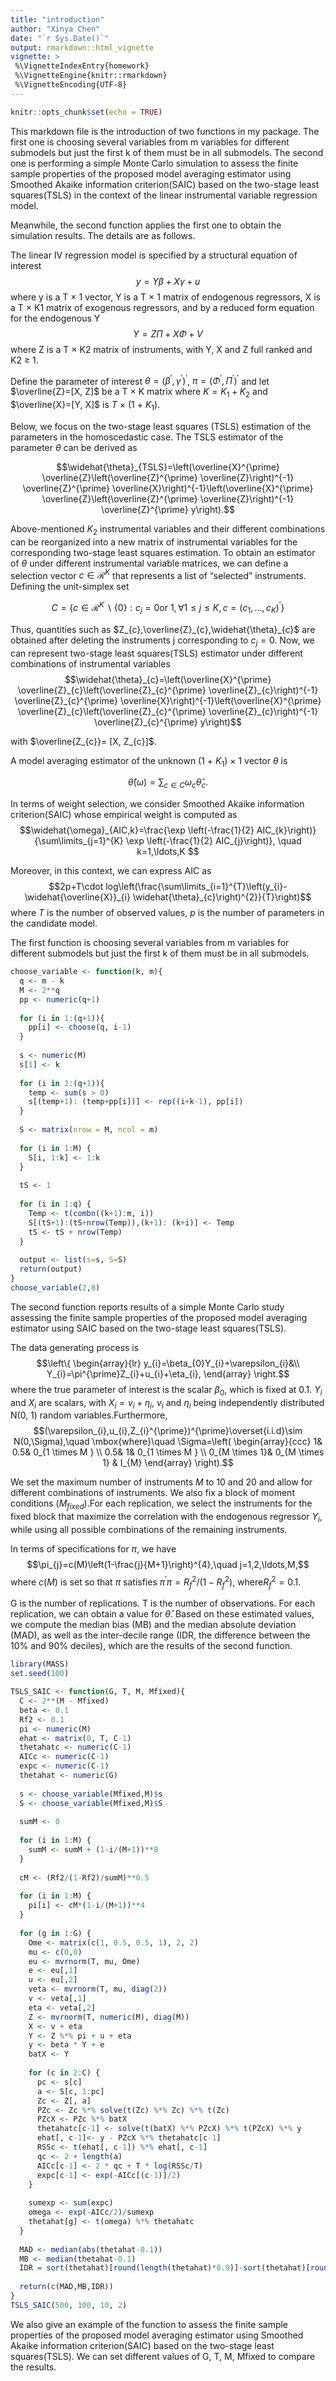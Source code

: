 ```yaml
---
title: "introduction"
author: "Xinya Chen"
date: "`r Sys.Date()`"
output: rmarkdown::html_vignette
vignette: >
 %\VignetteIndexEntry{homework}
 %\VignetteEngine{knitr::rmarkdown}
 %\VignetteEncoding{UTF-8}
---
```


```r
knitr::opts_chunk$set(echo = TRUE)
```

  This markdown file is the introduction of two functions in my package. The first one is choosing several variables from m variables for different submodels but just the first k of them must be in all submodels. The second one is performing a simple Monte Carlo simulation to assess the finite sample properties of the proposed model averaging estimator using Smoothed Akaike information criterion(SAIC) based on the two-stage least squares(TSLS) in the context of the linear instrumental variable regression model. 
  
  Meanwhile, the second function applies the first one to obtain the simulation results. The details are as follows.
  
  The linear IV regression model is specified by a structural equation of interest
$$y=Y\beta+X\gamma+u$$
where y is a T × 1 vector, Y is a T × 1 matrix of endogenous regressors, X is a T × K1 matrix of exogenous regressors, and by a reduced form equation for the endogenous Y
$$Y=Z\Pi+X\Phi+V$$
where Z is a T × K2 matrix of instruments, with Y, X and Z full ranked and K2 ≥ 1.

Define the parameter of interest $\theta=\left(\beta^{\prime}, \gamma^{\prime}\right)^{\prime}$, $\pi=\left(\Phi^{\prime},\Pi^{\prime}\right)^{\prime}$
and let $\overline{Z}=[X, Z]$ be a T × K matrix where $K =K_{1}+K_{2}$ and $\overline{X}=[Y, X]$ is $T$ × (1 + $K_{1}$).

Below, we focus on the two-stage least squares (TSLS) estimation of the parameters in the homoscedastic case. The TSLS estimator of the parameter $\theta$ can be derived as

$$\widehat{\theta}_{TSLS}=\left(\overline{X}^{\prime} \overline{Z}\left(\overline{Z}^{\prime} \overline{Z}\right)^{-1} \overline{Z}^{\prime} \overline{X}\right)^{-1}\left(\overline{X}^{\prime} \overline{Z}\left(\overline{Z}^{\prime} \overline{Z}\right)^{-1} \overline{Z}^{\prime} y\right).$$

Above-mentioned $K_{2}$ instrumental variables and their different combinations can be reorganized into a new matrix of instrumental variables for the corresponding two-stage least squares estimation. To obtain an estimator of $\theta$ under different instrumental variable matrices, we can define a selection vector $c\in\mathcal{R}^K$ that represents a list of "selected" instruments. Defining the unit-simplex set

$$C=\left\{c \in \mathcal{R}^K \backslash\{0\}: c_{j}=0 \mbox{or }1, \forall 1 \leq j \leq K,  c=\left(c_{1}, \ldots, c_{K}\right)^{\prime}\right\}$$

Thus, quantities such as $Z_{c},\overline{Z}_{c},\widehat{\theta}_{c}$ are obtained after deleting the instruments j corresponding to $c_{j} = 0$. Now, we can represent two-stage least squares(TSLS) estimator under different combinations of instrumental variables
$$\widehat{\theta}_{c}=\left(\overline{X}^{\prime} \overline{Z}_{c}\left(\overline{Z}_{c}^{\prime} \overline{Z}_{c}\right)^{-1} \overline{Z}_{c}^{\prime} \overline{X}\right)^{-1}\left(\overline{X}^{\prime} \overline{Z}_{c}\left(\overline{Z}_{c}^{\prime} \overline{Z}_{c}\right)^{-1} \overline{Z}_{c}^{\prime} y\right)$$

with $\overline{Z_{c}}= [X, Z_{c}]$.

A model averaging estimator of the unknown (1 + $K_{1}$) × 1 vector $\theta$ is

$$\widehat{\theta}(\omega)=\sum_{c \in C} \omega_{c} \widehat{\theta}_{c}.$$

In terms of weight selection, we consider Smoothed Akaike information criterion(SAIC) whose empirical weight is computed as
$$\widehat{\omega}_{AIC,k}=\frac{\exp \left(-\frac{1}{2} AIC_{k}\right)}{\sum\limits_{j=1}^{K} \exp \left(-\frac{1}{2} AIC_{j}\right)}, \quad k=1,\ldots,K $$

Moreover, in this context, we can express AIC as 
$$2p+T\cdot log\left(\frac{\sum\limits_{i=1}^{T}\left(y_{i}-\widehat{\overline{X}}_{i} \widehat{\theta}_{c}\right)^{2}}{T}\right)$$
where $T$ is the number of observed values, $p$ is the number of parameters in the candidate model.

The first function is choosing several variables from m variables for different submodels but just the first k of them must be in all submodels.

```r
choose_variable <- function(k, m){
  q <- m - k
  M <- 2**q
  pp <- numeric(q+1)
  
  for (i in 1:(q+1)){
    pp[i] <- choose(q, i-1)
  }
  
  s <- numeric(M)
  s[1] <- k
  
  for (i in 2:(q+1)){
    temp <- sum(s > 0)
    s[(temp+1): (temp+pp[i])] <- rep((i+k-1), pp[i])
  }
  
  S <- matrix(nrow = M, ncol = m)
  
  for (i in 1:M) {
    S[i, 1:k] <- 1:k
  }
  
  tS <- 1
  
  for (i in 1:q) {
    Temp <- t(combn((k+1):m, i))
    S[(tS+1):(tS+nrow(Temp)),(k+1): (k+i)] <- Temp
    tS <- tS + nrow(Temp)
  }
  
  output <- list(s=s, S=S)
  return(output)
}
choose_variable(2,8)
```

The second function reports results of a simple Monte Carlo study assessing the finite sample properties of the proposed model averaging estimator using SAIC based on the two-stage least squares(TSLS).

The data generating process is
$$\left\{
\begin{array}{lr}
y_{i}=\beta_{0}Y_{i}+\varepsilon_{i}&\\
Y_{i}=\pi^{\prime}Z_{i}+u_{i}+\eta_{i},
\end{array}
\right.$$
where the true parameter of interest is the scalar $β_{0}$, which is fixed at 0.1. $Y_{i}$ and $X_{i}$ are scalars, with $X_{i}=v_{i}+\eta_{i}$, $v_{i}$ and $\eta_{i}$ being
independently distributed N(0, 1) random variables.Furthermore,
$$(\varepsilon_{i},u_{i},Z_{i}^{\prime})^{\prime}\overset{i.i.d}\sim N(0,\Sigma),\quad \mbox{where}\quad \Sigma=\left(
\begin{array}{ccc}
          1& 0.5& 0_{1 \times M } \\
          0.5& 1& 0_{1 \times M } \\
          0_{M \times 1}& 0_{M \times 1} & I_{M}
\end{array}
\right).$$

We set the maximum number of instruments $M$ to 10 and 20 and allow for different combinations of instruments. We also fix a block of moment conditions ($M_{fixed}$).For each replication, we select the instruments for the fixed block that maximize the correlation with the endogenous regressor $Y_{i}$, while using all possible combinations of the remaining
instruments.

In terms of specifications for $\pi$, we have
$$\pi_{j}=c(M)\left(1-\frac{j}{M+1}\right)^{4},\quad j=1,2,\ldots,M,$$
where $c(M)$ is set so that $\pi$ satisfies $\pi^{\prime} \pi=R_{f}^{2}/\left(1-R_{f}^{2}\right)$, where$R_{f}^2=0.1$.

G is the number of replications. T is the number of observations. For each replication, we can obtain a value for $\hat{\theta}$. Based on these estimated values, we compute the median bias (MB) and the median absolute deviation (MAD), as well as the inter-decile range (IDR,
the difference between the 10% and 90% deciles), which are the results of the second function.

```r
library(MASS)
set.seed(100)

TSLS_SAIC <- function(G, T, M, Mfixed){
  C <- 2**(M - Mfixed)
  beta <- 0.1
  Rf2 <- 0.1
  pi <- numeric(M)
  ehat <- matrix(0, T, C-1)
  thetahatc <- numeric(C-1)
  AICc <- numeric(C-1)
  expc <- numeric(C-1)
  thetahat <- numeric(G)
  
  s <- choose_variable(Mfixed,M)$s
  S <- choose_variable(Mfixed,M)$S
  
  sumM <- 0
  
  for (i in 1:M) {
    sumM <- sumM + (1-i/(M+1))**8
  }
  
  cM <- (Rf2/(1-Rf2)/sumM)**0.5
  
  for (i in 1:M) {
    pi[i] <- cM*(1-i/(M+1))**4
  }
  
  for (g in 1:G) {
    Ome <- matrix(c(1, 0.5, 0.5, 1), 2, 2)
    mu <- c(0,0)
    eu <- mvrnorm(T, mu, Ome)
    e <- eu[,1]
    u <- eu[,2]
    veta <- mvrnorm(T, mu, diag(2))
    v <- veta[,1]
    eta <- veta[,2]
    Z <- mvrnorm(T, numeric(M), diag(M))
    X <- v + eta
    Y <- Z %*% pi + u + eta
    y <- beta * Y + e
    batX <- Y
    
    for (c in 2:C) {
      pc <- s[c]
      a <- S[c, 1:pc]
      Zc <- Z[, a]
      PZc <- Zc %*% solve(t(Zc) %*% Zc) %*% t(Zc)
      PZcX <- PZc %*% batX
      thetahatc[c-1] <- solve(t(batX) %*% PZcX) %*% t(PZcX) %*% y
      ehat[, c-1]<- y - PZcX %*% thetahatc[c-1]
      RSSc <- t(ehat[, c-1]) %*% ehat[, c-1]
      qc <- 2 + length(a)
      AICc[c-1] <- 2 * qc + T * log(RSSc/T)
      expc[c-1] <- exp(-AICc[(c-1)]/2)
    }
    
    sumexp <- sum(expc)
    omega <- exp(-AICc/2)/sumexp
    thetahat[g] <- t(omega) %*% thetahatc
  }
  
  MAD <- median(abs(thetahat-0.1))
  MB <- median(thetahat-0.1)
  IDR = sort(thetahat)[round(length(thetahat)*0.9)]-sort(thetahat)[round(length(thetahat)*0.1)]
  
  return(c(MAD,MB,IDR))
}
TSLS_SAIC(500, 100, 10, 2)
```

We also give an example of the function to assess the finite sample properties of the proposed model averaging estimator using Smoothed Akaike information criterion(SAIC) based on the two-stage least squares(TSLS). We can set different values of G, T, M, Mfixed to compare the results.